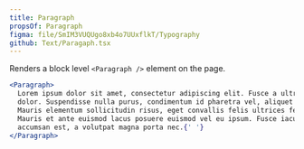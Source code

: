 ```yaml
---
title: Paragraph
propsOf: Paragraph
figma: file/SmIM3VUQUgo8xb4o7UUxflkT/Typography
github: Text/Paragaph.tsx
---
```


Renders a block level `<Paragraph />` element on the page.

```jsx
<Paragraph>
  Lorem ipsum dolor sit amet, consectetur adipiscing elit. Fusce a ultrices
  dolor. Suspendisse nulla purus, condimentum id pharetra vel, aliquet et dui.
  Mauris elementum sollicitudin risus, eget convallis felis ultrices feugiat.
  Mauris et ante euismod lacus posuere euismod vel eu ipsum. Fusce iaculis
  accumsan est, a volutpat magna porta nec.{' '}
</Paragraph>
```
